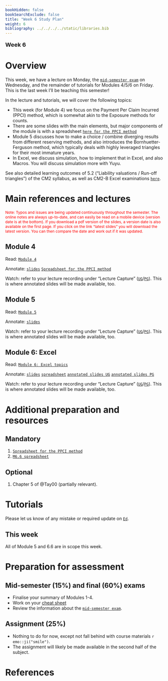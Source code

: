 ```yaml
---
bookHidden: false
bookSearchExclude: false
title: "Week 6 Study Plan"
weight: 6
bibliography: ../../../../static/libraries.bib
---
```



<p style="font-size:18px;font-weight:bold;">Week 6</p> 

# Overview

<!-- This week, we will cover the following topics: -->
This week, we have a lecture on Monday, the [``mid-semester exam``](https://topics-actl.netlify.app/docs/0-subject-guide/assessment/#mid-semester-exam) on Wednesday, and the remainder of tutorials for Modules 4/5/6 on Friday. This is the last week I'll be teaching this semester!


In the lecture and tutorials, we will cover the following topics:

- This week (for Module 4) we focus on the Payment Per Claim Incurred (PPCI) method, which is somewhat akin to the Exposure methods for counts.
- There are some slides with the main elements, but major components of the module is with a spreadsheet [``here for the PPCI method``](https://canvas.lms.unimelb.edu.au/courses/220261/modules/items/6021477)
- Module 5 discusses how to make a choice / combine diverging results from different reserving methods, and also introduces the Bornhuetter-Ferguson method, which typically deals with highly leveraged triangles for their most immature years.
- In Excel, we discuss simulation, how to implement that in Excel, and also Macros. You will discuss simulation more with Yuyu.





See also detailed learning outcomes of 5.2 ("Liability valuations / Run-off triangles") of the CM2 syllabus, as well as CM2-B Excel examinations [``here``](../../0-subject-guide/SILO).



# Main references and lectures


<p style="font-size:12px;color: rgb(255, 0, 0);">Note: Typos and issues are being updated continuously throughout the semester. The online notes are always up-to-date, and can easily be read on a mobile device (version date is at the bottom). If you download a pdf version of the slides, a version date is also available on the first page. If you click on the link "latest slides" you will download the latest version. You can then compare the date and work out if it was updated. </p>



## Module 4


Read: [``Module 4``](../../2-reserving/m4-reserving-claim-amounts/)

Annotate: [``slides``](../../../output/24-Top-M4-lec.pdf) [``Spreadsheet for the PPCI method``](https://canvas.lms.unimelb.edu.au/courses/220261/modules/items/6021477)

Watch: refer to your lecture recording under "Lecture Capture" ([``UG``](https://canvas.lms.unimelb.edu.au/courses/183926/external_tools/701)/[``PG``](https://canvas.lms.unimelb.edu.au/courses/181779/external_tools/701)). This is where annotated slides will be made available, too.


## Module 5

Read: [``Module 5``](../../2-reserving/m5-reserving-combination/)

Annotate: [``slides``](../../../output/24-Top-M5-lec.pdf)

Watch: refer to your lecture recording under "Lecture Capture" ([``UG``](https://canvas.lms.unimelb.edu.au/courses/183926/external_tools/701)/[``PG``](https://canvas.lms.unimelb.edu.au/courses/181779/external_tools/701)). This is where annotated slides will be made available, too.



## Module 6: Excel

Read: [``Module 6: Excel topics``](../../3-excel/m6-excel)

Annotate: [``slides``](../../../output/24-Top-M6-lec.pdf) [``spreadsheet``](https://canvas.lms.unimelb.edu.au/courses/220261/modules/items/6034154) 
[``annotated slides UG``](https://canvas.lms.unimelb.edu.au/courses/183926/modules) [``annotated slides PG``](https://canvas.lms.unimelb.edu.au/courses/181779/modules)

Watch: refer to your lecture recording under "Lecture Capture" ([``UG``](https://canvas.lms.unimelb.edu.au/courses/183926/external_tools/701)/[``PG``](https://canvas.lms.unimelb.edu.au/courses/181779/external_tools/701)). This is where annotated slides will be made available, too.





# Additional preparation and resources


## Mandatory

1. [``Spreadsheet for the PPCI method``](https://canvas.lms.unimelb.edu.au/courses/220261/modules/items/6021477)
1. [``M6.6 spreadsheet``](https://canvas.lms.unimelb.edu.au/courses/220261/modules/items/6034154) 


## Optional

1. Chapter 5 of @Tay00 (partially relevant).





# Tutorials


Please let us know of any mistake or required update on [``Ed``](https://canvas.lms.unimelb.edu.au/courses/220261/external_tools/5837?display=borderless).
<!-- ## Tutorial materials -->


## This week

All of Module 5 and 6.6 are in scope this week.


<!-- Tutorial exercises in scope this week are -->

<!-- - Pre-tutorials: 6.5.1 (`etiquette1xl`), as well as reviewing the lecture's spreadsheet and associated slides. -->
<!-- - Tutorials: 4.1.1 (`LRamounts1`), 4.2.1 (`LRamounts2`), and 4.2.2 (`LRamounts3`).  -->




# Preparation for assessment


## Mid-semester (15%) and final (60%) exams

<!-- install.packages("devtools") -->
<!-- devtools::install_github("hadley/emo") -->


- Finalise your summary of Modules 1-4. 
- Work on your [cheat sheet](https://topics-actl.netlify.app/docs/0-subject-guide/assessment/#type)
- Review the information about the [``mid-semester exam``](https://topics-actl.netlify.app/docs/0-subject-guide/assessment/#mid-semester-exam). 


<!-- Information about the mid-semester exam is available [`here and in the links therein`](https://edstem.org/au/courses/12155/discussion/1531072). -->


## Assignment (25%)

- Nothing to do for now, except not fall behind with course materials `r emo::ji("smile")`.
- The assignment will likely be made available in the second half of the subject.


# References